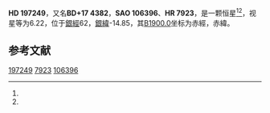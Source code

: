 {{Starbox begin
| name = HD 197249
}}
{{Starbox observe
| epoch = [[J2000.0|J2000.0]]
| constell = {{星座名待查}}<ref name=SIMBAD>{{cite web
 | url=http://simbad.u-strasbg.fr/simbad/sim-id?Ident=HR+7923
 | title=Pulsating variable Star
 | publisher=Centre de Données astronomiques de Strasbourg
 | work=SIMBAD
 | accessdate=2012-07-13
 | archive-date=2016-03-17
 | archive-url=https://web.archive.org/web/20160317163450/http://simbad.u-strasbg.fr/simbad/sim-id?Ident=HR+7923
 | dead-url=no
 }}</ref><ref name=DATA>{{cite web
 | url=http://vizier.u-strasbg.fr/viz-bin/VizieR-5?-out.add=.&-source=5050&-corr=PK=HR&-out.max=9999&HR=7923
 | title=VizieR Detailed Page
 | accessdate=2012-07-13
 | archive-date=2016-03-05
 | archive-url=https://web.archive.org/web/20160305230108/http://vizier.u-strasbg.fr/viz-bin/VizieR-5?-out.add=.&-source=5050&-corr=PK=HR&-out.max=9999&HR=7923
 | dead-url=no
 }}</ref>
| 星官 = 
| ra = {{RA|20|41|58.2}}<ref name=SIMBAD /><ref name=DATA />
| dec = {{DEC|+17|31|17}}<ref name=SIMBAD /><ref name=DATA />
| appmag_v = 6.22<ref name=SIMBAD /><ref name=DATA />
}}
{{Starbox character
| class = G8III<ref name=SIMBAD /><ref name=DATA />
| b-v = 0.94<ref name=SIMBAD /><ref name=DATA />
| u-b = 0.57<ref name=SIMBAD /><ref name=DATA />
| r-i = <ref name=SIMBAD /><ref name=DATA />
| variable = 
}}
{{Starbox astrometry
| radial_v = 0.57
| prop_mo_ra = -2
| parallax = 
| p_error = 
}}
{{Starbox catalog
| names =BD+17 4382，[[SAO星表|SAO]] 106396，[[HD星表|HD]] 197249，[[HR星表|HR]] 7923}}
{{Starbox reference |Simbad=HR+7923}}
{{Starbox end}}

'''HD 197249'''，又名'''BD+17 4382'''，'''SAO 106396'''、'''HR 7923'''，是一颗恒星<ref name=SIMBAD /><ref name=DATA />，视星等为6.22，位于[[銀道座標系|銀經]]62，[[銀道座標系|銀緯]]-14.85，其[[B1900.0|B1900.0]]坐标为赤經{{RA|20|37|22.6}}，赤緯{{DEC|+17|-14.85|47}}。

== 参考文献 ==
{{reflist}}

{{star-stub}}

[[Category:HD和HDE天體|197249]]
[[Category:HR天體|7923]]
[[Category:SAO天體|106396]]